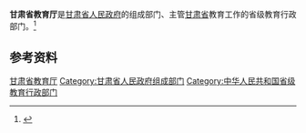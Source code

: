 {{Infobox PRCG
|机构名称 = 甘肃省教育厅
|标志1    = Red star.svg
|标志1说明 =
|职位1    = 厅长
|人员1    =
|职位2    = 副厅长
|人员2    =
|人数2    =
|成立时间 =
|业务上级 = [[中华人民共和国教育部|中华人民共和国教育部]]
|组织上级 = [[甘肃省人民政府|甘肃省人民政府]]
|机构类型 = 省级人民政府组成部门
|中共上级 = [[中国共产党甘肃省委员会|中国共产党甘肃省委员会]]
|中共本级 = 中国共产党甘肃省教育局委员会
|行政级别 = 正地厅级
|前身     =
|地址1    = [[甘肃省|甘肃省]]
|邮编1    =
|官网     =
|电话1    =
|电话2    =
|传真1    =
|image1   =
|caption1 = 
}}

'''甘肃省教育厅'''是[[甘肃省人民政府|甘肃省人民政府]]的组成部门、主管[[甘肃省|甘肃省]]教育工作的省级教育行政部门。<ref>{{Cite web|title=中华人民共和国教育法|url=http://www.moe.gov.cn/s78/A02/zfs__left/s5911/moe_619/201512/t20151228_226193.html|accessdate=2020-08-18|work=中华人民共和国教育部|archive-date=2020-02-22|archive-url=https://web.archive.org/web/20200222114538/http://www.moe.gov.cn/s78/A02/zfs__left/s5911/moe_619/201512/t20151228_226193.html|dead-url=yes}}</ref>

== 参考资料 ==
{{reflist}}

{{甘肃高等院校}}

[[Category:甘肃省教育厅|]]
[[Category:甘肃省人民政府组成部门|Category:甘肃省人民政府组成部门]]
[[Category:中华人民共和国省级教育行政部门|Category:中华人民共和国省级教育行政部门]]